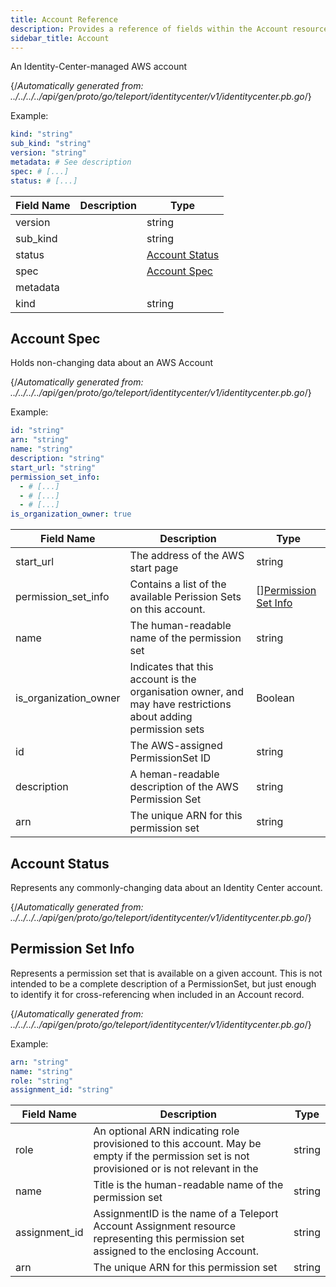 ```yaml
---
title: Account Reference
description: Provides a reference of fields within the Account resource, which you can manage with tctl.
sidebar_title: Account
---
```


An Identity-Center-managed AWS account

{/*Automatically generated from: ../../../../api/gen/proto/go/teleport/identitycenter/v1/identitycenter.pb.go*/}

Example:

```yaml
kind: "string"
sub_kind: "string"
version: "string"
metadata: # See description
spec: # [...]
status: # [...]
```
|Field Name|Description|Type|
|---|---|---|
|version||string|
|sub_kind||string|
|status||[Account Status](#account-status)|
|spec||[Account Spec](#account-spec)|
|metadata|||
|kind||string|

## Account Spec

Holds non-changing data about an AWS Account

{/*Automatically generated from: ../../../../api/gen/proto/go/teleport/identitycenter/v1/identitycenter.pb.go*/}

Example:

```yaml
id: "string"
arn: "string"
name: "string"
description: "string"
start_url: "string"
permission_set_info: 
  - # [...]
  - # [...]
  - # [...]
is_organization_owner: true
```

|Field Name|Description|Type|
|---|---|---|
|start_url|The address of the AWS start page|string|
|permission_set_info|Contains a list of the available Perission Sets on this account.|[][Permission Set Info](#permission-set-info)|
|name|The human-readable name of the permission set|string|
|is_organization_owner|Indicates that this account is the organisation owner, and may have restrictions about adding permission sets|Boolean|
|id|The AWS-assigned PermissionSet ID|string|
|description|A heman-readable description of the AWS Permission Set|string|
|arn|The unique ARN for this permission set|string|

## Account Status

Represents any commonly-changing data about an Identity Center account.

{/*Automatically generated from: ../../../../api/gen/proto/go/teleport/identitycenter/v1/identitycenter.pb.go*/}

## Permission Set Info

Represents a permission set that is available on a given account. This is not intended to be a complete description of a PermissionSet, but just enough to identify it for cross-referencing when included in an Account record.

{/*Automatically generated from: ../../../../api/gen/proto/go/teleport/identitycenter/v1/identitycenter.pb.go*/}

Example:

```yaml
arn: "string"
name: "string"
role: "string"
assignment_id: "string"
```

|Field Name|Description|Type|
|---|---|---|
|role|An optional ARN indicating role provisioned to this account. May be empty if the permission set is not provisioned or is not relevant in the|string|
|name|Title is the human-readable name of the permission set|string|
|assignment_id|AssignmentID is the name of a Teleport Account Assignment resource representing this permission set assigned to the enclosing Account.|string|
|arn|The unique ARN for this permission set|string|

